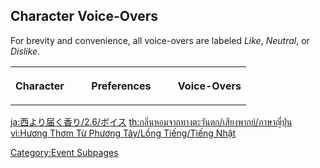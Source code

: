 {{Event Tabs
|rootpage = Spices From the West/2022-05-14
|subpage1 = Voice-Overs
}}

{{LanguageTabs|rootpage = Spices From the West/2022-05-14}}

==Character Voice-Overs==
For brevity and convenience, all voice-overs are labeled ''Like'', ''Neutral'', or ''Dislike''.
<table class="wikitable"><!--
--><tr><!--
   --><th width="75px">Character</th><!--
   --><th width="150px">Preferences</th><!--
   --><th>Voice-Overs</th><!--
--></tr><!--
   -->{{VO Search by Title|Albedo;Amber;Arataki Itto;Barbara;Beidou;Bennett;Chongyun;Diluc;Diona;Eula;Ganyu;Gorou;Hu Tao;Jean;Kaedehara Kazuha;Kaeya;Kamisato Ayaka;Kamisato Ayato;Keqing;Klee;Kujou Sara;Lisa;Mona;Ningguang;Noelle;Qiqi;Razor;Rosaria;Sangonomiya Kokomi;Sayu;Shenhe;Sucrose;Tartaglia;Thoma;Venti;Xiangling;Xiao;Xingqiu;Xinyan;Yae Miko;Yanfei;Yelan;Yoimiya;Yun Jin;Zhongli
|Receiving a Gift: I;Receiving a Gift: II;Receiving a Gift: III
|lang=ja
|format=<tr><td rowspan="3">%CC%</td><th>Like</th><td>;</td></tr><tr><th>Neutral</th><td>;</td></tr><tr><th>Dislike</th><td>;</td></tr>}}
</table>
[[Category:Event Subpages]]

[[ja:西より届く香り/2.6/ボイス]]
[[th:กลิ่นหอมจากทางตะวันตก/เสียงพากย์/ภาษาญี่ปุ่น]]
[[vi:Hương Thơm Từ Phương Tây/Lồng Tiếng/Tiếng Nhật]]